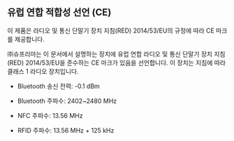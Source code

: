 ## 유럽 연합 적합성 선언 (CE)

이 제품은 라디오 및 통신 단말기 장치 지침(RED) 2014/53/EU의 규정에 따라 CE 마크를 제공합니다.

㈜슈프리마는 이 문서에서 설명하는 장치에 유럽 연합 라디오 및 통신 단말기 장치 지침(RED) 2014/53/EU을 준수하는 CE 마크가 있음을 선언합니다. 이 장치는 지침에 따라 클래스 1 라디오 장치입니다.

<Include product='biostation_3,facestation_f2'>

* Bluetooth 송신 전력: -0.1 dBm

</Include>

<Include product='biostation_3,facestation_f2'>

* Bluetooth 주파수: 2402~2480 MHz

</Include>

<Include product='biostation_3,biostation_2a,facestation_f2'>

* NFC 주파수: 13.56 MHz

</Include>

<Include product='biostation_3,biostation_2a,facestation_f2'>

* RFID 주파수: 13.56 MHz + 125 kHz

</Include>